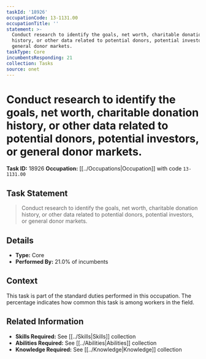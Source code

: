 ```yaml
---
taskId: '18926'
occupationCode: 13-1131.00
occupationTitle: ''
statement: >-
  Conduct research to identify the goals, net worth, charitable donation
  history, or other data related to potential donors, potential investors, or
  general donor markets.
taskType: Core
incumbentsResponding: 21
collection: Tasks
source: onet
---
```

# Conduct research to identify the goals, net worth, charitable donation history, or other data related to potential donors, potential investors, or general donor markets.

**Task ID:** 18926
**Occupation:** [[../Occupations|Occupation]] with code `13-1131.00`

## Task Statement

> Conduct research to identify the goals, net worth, charitable donation history, or other data related to potential donors, potential investors, or general donor markets.

## Details

- **Type:** Core
- **Performed By:** 21.0% of incumbents

## Context

This task is part of the standard duties performed in this occupation. The percentage indicates how common this task is among workers in the field.

## Related Information

- **Skills Required:** See [[../Skills|Skills]] collection
- **Abilities Required:** See [[../Abilities|Abilities]] collection
- **Knowledge Required:** See [[../Knowledge|Knowledge]] collection
